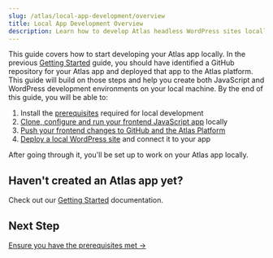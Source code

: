 ```yaml
---
slug: /atlas/local-app-development/overview
title: Local App Development Overview
description: Learn how to develop Atlas headless WordPress sites locally
---
```


This guide covers how to start developing your Atlas app locally. In the previous [Getting Started](../getting-started/overview) guide, you should have identified a GitHub repository for your Atlas app and deployed that app to the Atlas platform. This guide will build on those steps and help you create both JavaScript and WordPress development environments on your local machine. By the end of this guide, you will be able to:

1. Install the [prerequisites](./prerequisites) required for local development
1. [Clone, configure and run your frontend JavaScript app](./frontend-app-config) locally
1. [Push your frontend changes to GitHub and the Atlas Platform](./frontend-app-config#4--push-changes-to-atlas) 
1. [Deploy a local WordPress site](./wordpress-site-config) and connect it to your app

After going through it, you'll be set up to work on your Atlas app locally.

## Haven't created an Atlas app yet?

Check out our [Getting Started](../getting-started/overview) documentation.

## Next Step

[Ensure you have the prerequisites met &#8594;](./prerequisites)